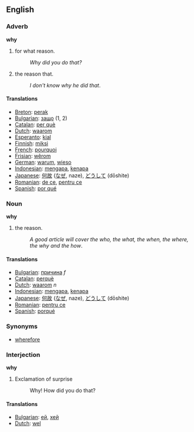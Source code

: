 ==English==
===Adverb===

'''why'''

#for what reason.
#:''Why did you do that?''
#the reason that.
#:''I don't know why he did that''.

==== Translations ====
*[[Breton]]: [[perak]]
*[[Bulgarian]]: [[защо]] (1, 2)
*[[Catalan]]: [[per què]]
*[[Dutch]]: [[waarom]]
*[[Esperanto]]: [[kial]]
*[[Finnish]]: [[miksi]]
*[[French]]: [[pourquoi]]
*[[Frisian]]: [[wêrom]]
*[[German]]: [[warum]], [[wieso]]
*[[Indonesian]]: [[mengapa]], [[kenapa]]
*[[Japanese]]: [[何故]] ([[なぜ]], naze), [[どうして]] (dōshite)
*[[Romanian]]: [[de ce]], [[pentru ce]]
*[[Spanish]]: [[por qué]]

===Noun===

'''why'''

#the reason.
#:''A good article will cover the who, the what, the when, the where, the why and the how''.

==== Translations ====
*[[Bulgarian]]: [[причина]] ''f''
*[[Catalan]]: [[perquè]]
*[[Dutch]]: [[waarom]] ''n''
*[[Indonesian]]: [[mengapa]], [[kenapa]]
*[[Japanese]]: [[何故]] ([[なぜ]], naze), [[どうして]] (dōshite)
*[[Romanian]]: [[pentru ce]] 
*[[Spanish]]: [[porqué]]

===Synonyms===
*[[wherefore]]

===Interjection===

'''why'''

#Exclamation of surprise
#:Why! How did you do that?

==== Translations ====
*[[Bulgarian]]: [[ей]], [[хей]]
*[[Dutch]]: [[wel]]